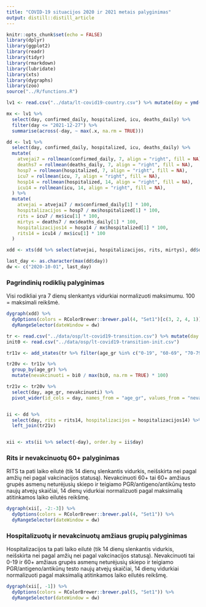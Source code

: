 ```yaml
---
title: "COVID-19 situacijos 2020 ir 2021 metais palyginimas"
output: distill::distill_article
---
```


```r
knitr::opts_chunk$set(echo = FALSE)
library(dplyr)
library(ggplot2)
library(readr)
library(tidyr)
library(rmarkdown)
library(lubridate)
library(xts)
library(dygraphs)
library(zoo)
source("../R/functions.R")
```


```r
lv1 <- read.csv("../data/lt-covid19-country.csv") %>% mutate(day = ymd(day))

mx <- lv1 %>%
  select(day, confirmed_daily, hospitalized, icu, deaths_daily) %>%
  filter(day <= "2021-12-27") %>%
  summarise(across(-day, ~ max(.x, na.rm = TRUE)))

dd <- lv1 %>%
  select(day, confirmed_daily, hospitalized, icu, deaths_daily) %>%
  mutate(
    atvejai7 = rollmean(confirmed_daily, 7, align = "right", fill = NA),
    deaths7 = rollmean(deaths_daily, 7, align = "right", fill = NA),
    hosp7 = rollmean(hospitalized, 7, align = "right", fill = NA),
    icu7 = rollmean(icu, 7, align = "right", fill = NA),
    hosp14 = rollmean(hospitalized, 14, align = "right", fill = NA),
    icu14 = rollmean(icu, 14, align = "right", fill = NA),
  ) %>%
  mutate(
    atvejai = atvejai7 / mx$confirmed_daily[1] * 100,
    hospitalizacijos = hosp7 / mx$hospitalized[1] * 100,
    rits = icu7 / mx$icu[1] * 100,
    mirtys = deaths7 / mx$deaths_daily[1] * 100,
    hospitalizacijos14 = hosp14 / mx$hospitalized[1] * 100,
    rits14 = icu14 / mx$icu[1] * 100
  )

xdd <- xts(dd %>% select(atvejai, hospitalizacijos, rits, mirtys), dd$day)

last_day <- as.character(max(dd$day))
dw <- c("2020-10-01", last_day)
```

### Pagrindinių rodiklių palyginimas

Visi rodikliai yra 7 dienų slenkantys vidurkiai normalizuoti maksimumu. 100 = maksimali reikšmė.

```r
dygraph(xdd) %>%
  dyOptions(colors = RColorBrewer::brewer.pal(4, "Set1")[c(3, 2, 4, 1)]) %>%
  dyRangeSelector(dateWindow = dw)
```

```r
tr <- read.csv("../data/osp/lt-covid19-transition.csv") %>% mutate(day = ymd(day))
init0 <- read.csv("../data/osp/lt-covid19-transition-init.csv")

tr11v <- add_states(tr %>% filter(age_gr %in% c("0-19", "60-69", "70-79", "80+")), init0 %>% filter(age_gr %in% c("0-19", "60-69", "70-79", "80+")), group = "age_gr")

tr20v <- tr11v %>%
  group_by(age_gr) %>%
  mutate(nevakcinuoti = bi0 / max(bi0, na.rm = TRUE) * 100)

tr21v <- tr20v %>%
  select(day, age_gr, nevakcinuoti) %>%
  pivot_wider(id_cols = day, names_from = "age_gr", values_from = "nevakcinuoti")


ii <- dd %>%
  select(day, rits = rits14, hospitalizacijos = hospitalizacijos14) %>%
  left_join(tr21v)


xii <- xts(ii %>% select(-day), order.by = ii$day)
```

### Rits ir nevakcinuotų 60+ palyginimas

RITS ta pati laiko eilutė (tik 14 dienų slenkantis vidurkis, neišskirta nei pagal amžių nei pagal vakcinacijos statusą). Nevakcinuoti 60+ tai 60+ amžiaus grupės asmenų neturėjusių skiepo ir teigiamo PGR/antigeno/antikūnų testo naujų atvejų skaičiai, 14 dienų vidurkiai normalizuoti pagal maksimalią atitinkamos laiko eilutės reikšmę.


```r
dygraph(xii[, -2:-3]) %>%
  dyOptions(colors = RColorBrewer::brewer.pal(4, "Set1")) %>%
  dyRangeSelector(dateWindow = dw)
```

### Hospitalizuotų ir nevakcinuotų amžiaus grupių palyginimas

Hospitalizacijos ta pati laiko eilutė (tik 14 dienų slenkantis vidurkis, neišskirta nei pagal amžių nei pagal vakcinacijos statusą). Nevakcinuoti tai 0-19 ir 60+ amžiaus grupės asmenų neturėjusių skiepo ir teigiamo PGR/antigeno/antikūnų testo naujų atvejų skaičiai, 14 dienų vidurkiai normalizuoti pagal maksimalią atitinkamos laiko eilutės reikšmę.


```r
dygraph(xii[, -1]) %>%
  dyOptions(colors = RColorBrewer::brewer.pal(5, "Set1")) %>%
  dyRangeSelector(dateWindow = dw)
```
